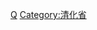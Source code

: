 {{Navbox
|bodyclass=hlist

|state      = autocollapse<!--autocollapse、uncollapsed、collapsed、plain、off-->
|name       = 清化省行政区划
|title      = [[越南]][[清化省]]行政区划
|image      = [[file:Flag of Vietnam.svg|border|50px|越南国旗]]
|above      =
|abovestyle = 
|listclass  = hlist

|group1 = [[省辖市]]（2）
| list1 =
*[[清化市]]
*[[岑山市]]
|group2 = [[市社]]（2）
| list2 =
*[[扁山市社]]
*[[宜山市社]]
|group3 = [[县]]（23）
| list3 =
*[[伯爍縣]]
*[[錦水縣]]
*[[東山縣 (越南)|东山县]]
*[[河中县]]
*[[厚祿縣]]
*[[弘化縣]]
*[[良政县]]
*[[芒勒县]]
*[[峨山县 (越南)|峨山县]]
*[[玉勒县]]
*[[如清县]]
*[[如春县]]
*[[農貢縣]]
*[[關化縣]]
*[[关山县]]
*[[广昌县 (越南)|广昌县]]
*[[石城县 (越南)|石城县]]
*[[紹化縣]]
*[[壽春縣]]
*[[常春县]]
*[[肇山县]]
*[[永祿縣]]
*[[安定縣 (越南)|安定县]]
|belowstyle = text-align: left;
|below      = 参阅：[[越南县级以上行政区列表]]
}}<noinclude>
[[Category:越南二级行政区模板|Q]]
[[Category:清化省]]
</noinclude>